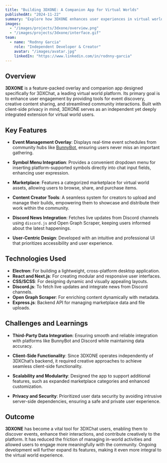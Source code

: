 ```yaml
---
title: "Building 3DXONE: A Companion App for Virtual Worlds"
publishedAt: "2024-11-22"
summary: "Explore how 3DXONE enhances user experiences in virtual worlds with tools for event management, content creation, and community engagement."
images:
  - "/images/projects/3dxone/overview.png"
  - "/images/projects/3dxone/interface.gif"
team:
  - name: "Rodnny Garcia"
    role: "Independent Developer & Creator"
    avatar: "/images/avatar.jpg"
    linkedIn: "https://www.linkedin.com/in/rodnny-garcia"
---
```


## Overview

**3DXONE** is a feature-packed overlay and companion app designed specifically for 3DXChat, a leading virtual world platform. Its primary goal is to enhance user engagement by providing tools for event discovery, creative content sharing, and streamlined community interactions. Built with client-side privacy in mind, 3DXONE serves as an independent yet deeply integrated extension for virtual world users.

## Key Features

- **Event Management Overlay**: Displays real-time event schedules from community hubs like [BunnyBot](https://bunnybot.web.app/), ensuring users never miss an important gathering.

- **Symbol Menu Integration**: Provides a convenient dropdown menu for inserting platform-supported symbols directly into chat input fields, enhancing user expression.

- **Marketplace**: Features a categorized marketplace for virtual world assets, allowing users to browse, share, and purchase items.

- **Content Creator Tools**: A seamless system for creators to upload and manage their builds, empowering them to showcase and distribute their work within the community.

- **Discord News Integration**: Fetches live updates from Discord channels using `discord.js` and Open Graph Scraper, keeping users informed about the latest happenings.

- **User-Centric Design**: Developed with an intuitive and professional UI that prioritizes accessibility and user experience.

## Technologies Used

- **Electron**: For building a lightweight, cross-platform desktop application.
- **React and Next.js**: For creating modular and responsive user interfaces.
- **CSS/SCSS**: For designing dynamic and visually appealing layouts.
- **Discord.js**: To fetch live updates and integrate news from Discord channels.
- **Open Graph Scraper**: For enriching content dynamically with metadata.
- **Express.js**: Backend API for managing marketplace data and file uploads.

## Challenges and Learnings

- **Third-Party Data Integration**: Ensuring smooth and reliable integration with platforms like BunnyBot and Discord while maintaining data accuracy.
  
- **Client-Side Functionality**: Since 3DXONE operates independently of 3DXChat’s backend, it required creative approaches to achieve seamless client-side functionality.

- **Scalability and Modularity**: Designed the app to support additional features, such as expanded marketplace categories and enhanced customization.

- **Privacy and Security**: Prioritized user data security by avoiding intrusive server-side dependencies, ensuring a safe and private user experience.

## Outcome

**3DXONE** has become a vital tool for 3DXChat users, enabling them to discover events, enhance their interactions, and contribute creatively to the platform. It has reduced the friction of managing in-world activities and allowed users to engage more meaningfully with the community. Ongoing development will further expand its features, making it even more integral to the virtual world experience.

